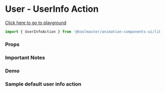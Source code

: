 
<Meta title="Overview/User/User Action" component={UserInfoAction} />

# User - UserInfo Action

[Click here to go to playground](/?path=/story/animations-userinfo-action--default)

```javascript
import { UserInfoAction } from '@koolmaster/animation-components-ui/lib/animations';
```

### Props

<ArgsTable of={UserInfoAction} />

### Important Notes

### Demo

<Canvas>
  <h3>Sample default user info action</h3>
  <Story id="animations-userinfo-action--default" />
</Canvas>
